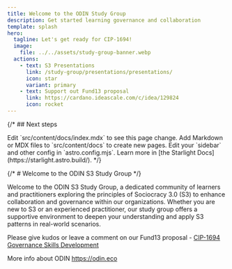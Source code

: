 ```yaml
---
title: Welcome to the ODIN Study Group
description: Get started learning governance and collaboration
template: splash
hero:
  tagline: Let's get ready for CIP-1694! 
  image:
    file: ../../assets/study-group-banner.webp
  actions:
    - text: S3 Presentations
      link: /study-group/presentations/presentations/
      icon: star
      variant: primary
    - text: Support out Fund13 proposal
      link: https://cardano.ideascale.com/c/idea/129824
      icon: rocket
---
```



{/* ## Next steps

<CardGrid stagger>
	<Card title="Update content" icon="pencil">
		Edit `src/content/docs/index.mdx` to see this page change.
	</Card>
	<Card title="Add new content" icon="add-document">
		Add Markdown or MDX files to `src/content/docs` to create new pages.
	</Card>
	<Card title="Configure your site" icon="setting">
		Edit your `sidebar` and other config in `astro.config.mjs`.
	</Card>
	<Card title="Read the docs" icon="open-book">
		Learn more in [the Starlight Docs](https://starlight.astro.build/).
	</Card>
</CardGrid> */}

{/* # Welcome to the ODIN S3 Study Group */}

Welcome to the ODIN S3 Study Group, a dedicated community of learners and practitioners exploring the principles of Sociocracy 3.0 (S3) to enhance collaboration and governance within our organizations. Whether you are new to S3 or an experienced practitioner, our study group offers a supportive environment to deepen your understanding and apply S3 patterns in real-world scenarios.

Please give kudos or leave a comment on our Fund13 proposal - [CIP-1694 Governance Skills Development](https://cardano.ideascale.com/c/idea/129824)

More info about ODIN https://odin.eco








